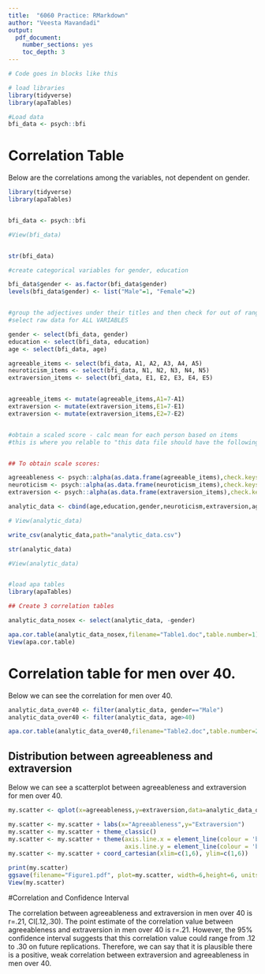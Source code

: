 ```yaml
---
title:  "6060 Practice: RMarkdown"
author: "Veesta Mavandadi"
output:
  pdf_document:
    number_sections: yes
    toc_depth: 3
---
```


```r
# Code goes in blocks like this

# load libraries
library(tidyverse)
library(apaTables)

#Load data 
bfi_data <- psych::bfi

```

# Correlation Table

Below are the correlations among the variables, not dependent on gender. 

```r
library(tidyverse)
library(apaTables)


bfi_data <- psych::bfi

#View(bfi_data)


str(bfi_data)

#create categorical variables for gender, education 

bfi_data$gender <- as.factor(bfi_data$gender)
levels(bfi_data$gender) <- list("Male"=1, "Female"=2)


#group the adjectives under their titles and then check for out of range values
#select raw data for ALL VARIABLES 

gender <- select(bfi_data, gender)
education <- select(bfi_data, education)
age <- select(bfi_data, age)

agreeable_items <- select(bfi_data, A1, A2, A3, A4, A5)
neuroticism_items <- select(bfi_data, N1, N2, N3, N4, N5)
extraversion_items <- select(bfi_data, E1, E2, E3, E4, E5) 


agreeable_items <- mutate(agreeable_items,A1=7-A1)
extraversion <- mutate(extraversion_items,E1=7-E1)
extraversion <- mutate(extraversion_items,E2=7-E2)


#obtain a scaled score - calc mean for each person based on items 
#this is where you relable to "this data file should have the following final variable names" 


## To obtain scale scores:

agreeableness <- psych::alpha(as.data.frame(agreeable_items),check.keys=FALSE)$scores
neuroticism <- psych::alpha(as.data.frame(neuroticism_items),check.keys=FALSE)$scores
extraversion <- psych::alpha(as.data.frame(extraversion_items),check.keys=FALSE)$scores

analytic_data <- cbind(age,education,gender,neuroticism,extraversion,agreeableness)

# View(analytic_data)

write_csv(analytic_data,path="analytic_data.csv")

str(analytic_data)

#View(analytic_data)


#load apa tables
library(apaTables)

## Create 3 correlation tables

analytic_data_nosex <- select(analytic_data, -gender)

apa.cor.table(analytic_data_nosex,filename="Table1.doc",table.number=1)      
View(apa.cor.table)
```

\pagebreak

# Correlation table for men over 40. 

Below we can see the correlation for men over 40. 

```r
analytic_data_over40 <- filter(analytic_data, gender=="Male") 
analytic_data_over40 <- filter(analytic_data, age>40)

apa.cor.table(analytic_data_over40,filename="Table2.doc",table.number=2)


```

\pagebreak

## Distribution between agreeableness and extraversion 

Below we can see a scatterplot between agreeableness and extraversion for men over 40. 

```r

my.scatter <- qplot(x=agreeableness,y=extraversion,data=analytic_data_over40)

my.scatter <- my.scatter + labs(x="Agreeableness",y="Extraversion")
my.scatter <- my.scatter + theme_classic()
my.scatter <- my.scatter + theme(axis.line.x = element_line(colour = 'black',size=0.5, linetype='solid'),
                                 axis.line.y = element_line(colour = 'black', size=0.5, linetype='solid'))
my.scatter <- my.scatter + coord_cartesian(xlim=c(1,6), ylim=c(1,6))

print(my.scatter)
ggsave(filename="Figure1.pdf", plot=my.scatter, width=6,height=6, units="in")
View(my.scatter)
```
\pagebreak

#Correlation and Confidence Interval  

The correlation between agreeableness and extraversion in men over 40 is r=.21, CI[.12,.30). The point estimate of the correlation value between agreeableness and extraversion in men over 40 is r=.21. However, the 95% confidence interval suggests that this correlation value could range from .12 to .30 on future replications. Therefore, we can say that it is plausible there is a positive, weak correlation between extraversion and agreeableness in men over 40. 